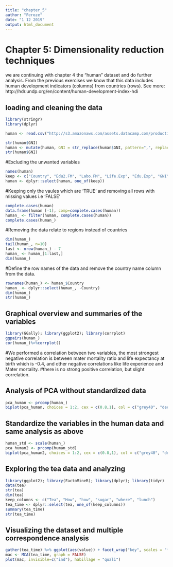 ```yaml
---
title: "chapter_5"
author: "Feroze"
date: "1 12 2019"
output: html_document
---
```


# Chapter 5: Dimensionality reduction techniques {.tabset}


we are continuing with chapter 4 the "human" dataset and do further analysis. From the previous exercises we know that this data includes human development indicators (columns) from countries (rows).
See more: http://hdr.undp.org/en/content/human-development-index-hdi

## loading and cleaning the data
```r
library(stringr)
library(dplyr)

human <- read.csv("http://s3.amazonaws.com/assets.datacamp.com/production/course_2218/datasets/human1.txt", stringsAsFactors = F)

str(human$GNI)
human <- mutate(human, GNI = str_replace(human$GNI, pattern=",", replace ="") %>% as.numeric)
str(human$GNI)
```

#Excluding the unwanted variables
```r
names(human)
keep <- c("Country", "Edu2.FM", "Labo.FM", "Life.Exp", "Edu.Exp", "GNI", "Mat.Mor", "Ado.Birth", "Parli.F")
human <- dplyr::select(human, one_of(keep))
```

#Keeping only the vaules which are 'TRUE' and removing all rows with missing values i.e 'FALSE'
```r
complete.cases(human)
data.frame(human [-1], comp=complete.cases(human))
human_ <- filter(human, complete.cases(human))
complete.cases(human_)
```

#Removing the data relate to regions instead of countries
```r
dim(human_)
tail(human_, n=10)
last <- nrow(human_) - 7
human_ <- human_[1:last,]
dim(human_)
```

#Define the row names of the data and remove the country name column from the data.
```r
rownames(human_) <- human_$Country
human_ <- dplyr::select(human_, -Country)
dim(human_)
str(human_)

```

## Graphical overview and summaries of the variables
```r
library(GGally); library(ggplot2); library(corrplot)
ggpairs(human_)
cor(human_)%>%corrplot()
```
#We performed a correlation between two variables, the most strongest negative correlation is between mater mortality ratio and life expectancy at birth which is -0.4, and other negative correlations like life experience and Mater mortality. 
#there is no strong positive correlation, but slight correlation.

## Analysis of PCA without standardized data 
```r
pca_human <- prcomp(human_)
biplot(pca_human, choices = 1:2, cex = c(0.8,1), col = c("grey40", "deeppink2"))
```

## Standardize the variables in the human data and same analysis as above
```r
human_std <- scale(human_)
pca_human2 <- prcomp(human_std)
biplot(pca_human2, choices = 1:2, cex = c(0.8,1), col = c("grey40", "deeppink2"))
```
## Exploring the tea data and analyzing 
```r
library(ggplot2); library(FactoMineR); library(dplyr); library(tidyr)
data(tea)
str(tea)
dim(tea)
keep_columns <- c("Tea", "How", "how", "sugar", "where", "lunch")
tea_time <- dplyr::select(tea, one_of(keep_columns))
summary(tea_time)
str(tea_time)
```

## Visualizing the dataset and multiple correspondence analysis
```r
gather(tea_time) %>% ggplot(aes(value)) + facet_wrap("key", scales = "free") + geom_bar() + theme(axis.text.x = element_text(angle = 45, hjust = 1, size = 8))
mac <- MCA(tea_time, graph = FALSE)
plot(mac, invisible=c("ind"), habillage = "quali")
```